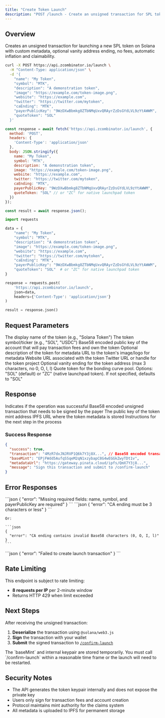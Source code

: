 ```yaml
---
title: "Create Token Launch"
description: "POST /launch - Create an unsigned transaction for SPL token launch"
---
```


## Overview

Creates an unsigned transaction for launching a new SPL token on Solana with custom metadata, optional vanity address ending, no fees, automatic inflation and claimability.

<CodeGroup>

```bash curl
curl -X POST https://api.zcombinator.io/launch \
  -H "Content-Type: application/json" \
  -d '{
    "name": "My Token",
    "symbol": "MTK",
    "description": "A demonstration token",
    "image": "https://example.com/token-image.png",
    "website": "https://example.com",
    "twitter": "https://twitter.com/mytoken",
    "caEnding": "MTK",
    "payerPublicKey": "9WzDXwBbmkg8ZTbNMqUxvQRAyrZzDsGYdLVL9zYtAWWM",
    "quoteToken": "SOL"
  }'
```

```javascript fetch
const response = await fetch('https://api.zcombinator.io/launch', {
  method: 'POST',
  headers: {
    'Content-Type': 'application/json'
  },
  body: JSON.stringify({
    name: "My Token",
    symbol: "MTK",
    description: "A demonstration token",
    image: "https://example.com/token-image.png",
    website: "https://example.com",
    twitter: "https://twitter.com/mytoken",
    caEnding: "MTK",
    payerPublicKey: "9WzDXwBbmkg8ZTbNMqUxvQRAyrZzDsGYdLVL9zYtAWWM",
    quoteToken: "SOL" // or "ZC" for native launchpad token
  })
});

const result = await response.json();
```

```python requests
import requests

data = {
    "name": "My Token",
    "symbol": "MTK",
    "description": "A demonstration token",
    "image": "https://example.com/token-image.png",
    "website": "https://example.com",
    "twitter": "https://twitter.com/mytoken",
    "caEnding": "MTK",
    "payerPublicKey": "9WzDXwBbmkg8ZTbNMqUxvQRAyrZzDsGYdLVL9zYtAWWM",
    "quoteToken": "SOL"  # or "ZC" for native launchpad token
}

response = requests.post(
    'https://api.zcombinator.io/launch',
    json=data,
    headers={'Content-Type': 'application/json'}
)

result = response.json()
```

</CodeGroup>

## Request Parameters

<ParamField body="name" type="string" required>
  The display name of the token (e.g., "Solana Token")
</ParamField>

<ParamField body="symbol" type="string" required>
  The token symbol/ticker (e.g., "SOL", "USDC")
</ParamField>

<ParamField body="payerPublicKey" type="string" required>
  Base58 encoded public key of the account that will pay transaction fees and own the token
</ParamField>

<ParamField body="description" type="string">
  Optional description of the token for metadata
</ParamField>

<ParamField body="image" type="string">
  URL to the token's image/logo for metadata
</ParamField>

<ParamField body="website" type="string">
  Website URL associated with the token
</ParamField>

<ParamField body="twitter" type="string">
  Twitter URL or handle for the token project
</ParamField>

<ParamField body="caEnding" type="string">
  Optional vanity ending for the token address (max 3 characters, no 0, O, I, l)
</ParamField>

<ParamField body="quoteToken" type="string">
  Quote token for the bonding curve pool. Options: "SOL" (default) or "ZC" (native launchpad token). If not specified, defaults to "SOL"
</ParamField>

## Response

<ResponseField name="success" type="boolean">
  Indicates if the operation was successful
</ResponseField>

<ResponseField name="transaction" type="string">
  Base58 encoded unsigned transaction that needs to be signed by the payer
</ResponseField>

<ResponseField name="baseMint" type="string">
  The public key of the token mint address
</ResponseField>

<ResponseField name="metadataUrl" type="string">
  IPFS URL where the token metadata is stored
</ResponseField>

<ResponseField name="message" type="string">
  Instructions for the next step in the process
</ResponseField>

### Success Response

```json
{
  "success": true,
  "transaction": "4MzR7dxJNJRVP1Q6k7Y3j8X...", // Base58 encoded transaction
  "baseMint": "EPjFWdd5AufqSSqeM2qN1xzybapC8G4wEGGkZwyTDt1v",
  "metadataUrl": "https://gateway.pinata.cloud/ipfs/QmX7Y3j8...",
  "message": "Sign this transaction and submit to /confirm-launch"
}
```

## Error Responses

<AccordionGroup>
  <Accordion title="400 - Missing Required Fields">
    ```json
    {
      "error": "Missing required fields: name, symbol, and payerPublicKey are required"
    }
    ```
  </Accordion>

  <Accordion title="400 - Invalid CA Ending">
    ```json
    {
      "error": "CA ending must be 3 characters or less"
    }
    ```

    Or:

    ```json
    {
      "error": "CA ending contains invalid Base58 characters (0, O, I, l)"
    }
    ```
  </Accordion>

  <Accordion title="500 - Server Error">
    ```json
    {
      "error": "Failed to create launch transaction"
    }
    ```
  </Accordion>
</AccordionGroup>

## Rate Limiting

This endpoint is subject to rate limiting:
- **8 requests per IP** per 2-minute window
- Returns HTTP 429 when limit exceeded

## Next Steps

After receiving the unsigned transaction:

1. **Deserialize** the transaction using `@solana/web3.js`
2. **Sign** the transaction with your wallet
3. **Submit** the signed transaction to [`/confirm-launch`](/api-reference/launch/confirm)

<Warning>
The `baseMint` and internal keypair are stored temporarily. You must call `/confirm-launch` within a reasonable time frame or the launch will need to be restarted.
</Warning>

## Security Notes

- The API generates the token keypair internally and does not expose the private key
- Users only sign for transaction fees and account creation
- Protocol maintains mint authority for the claims system
- All metadata is uploaded to IPFS for permanent storage